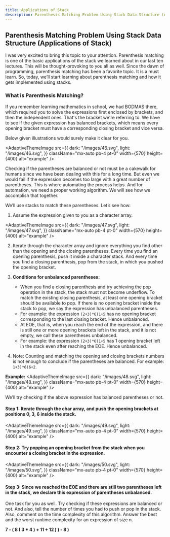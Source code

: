 ---
title: Applications of Stack
description: Parenthesis Matching Problem Using Stack Data Structure (Applications of Stack).
---

## Parenthesis Matching Problem Using Stack Data Structure (Applications of Stack)

I was very excited to bring this topic to your attention. Parenthesis matching is one of the basic applications of the stack we learned about in our last ten lectures. This will be thought-provoking to you all as well. Since the dawn of programming, parenthesis matching has been a favorite topic. It is a must learn. So, today, we’ll start learning about parenthesis matching and how it gets implemented using stacks.

### What is Parenthesis Matching?

If you remember learning mathematics in school, we had BODMAS there, which required you to solve the expressions first enclosed by brackets, and then the independent ones. That's the bracket we're referring to. We have to see if the given expression has balanced brackets, which means every opening bracket must have a corresponding closing bracket and vice versa.

Below given illustrations would surely make it clear for you.


<AdaptiveThemeImage
  src={{
    dark: "/images/46.svg",
    light: "/images/46.svg",
  }}
  className="mx-auto pb-4 pt-0"
  width={570}
  height={400}
  alt="example"
/>

Checking if the parentheses are balanced or not must be a cakewalk for humans since we have been dealing with this for a long time. But even we would fail if the expression becomes too large with a great number of parentheses. This is where automating the process helps. And for automation, we need a proper working algorithm. We will see how we accomplish that together.

We’ll use stacks to match these parentheses. Let’s see how:

1. Assume the expression given to you as a character array.


<AdaptiveThemeImage
  src={{
    dark: "/images/47.svg",
    light: "/images/47.svg",
  }}
  className="mx-auto pb-4 pt-0"
  width={570}
  height={400}
  alt="example"
/>

2. Iterate through the character array and ignore everything you find other than the opening and the closing parentheses. Every time you find an opening parenthesis, push it inside a character stack. And every time you find a closing parenthesis, pop from the stack, in which you pushed the opening bracket.

3. **Conditions for unbalanced parentheses:**
   - When you find a closing parenthesis and try achieving the pop operation in the stack, the stack must not become underflow. To match the existing closing parenthesis, at least one opening bracket should be available to pop. If there is no opening bracket inside the stack to pop, we say the expression has unbalanced parentheses.
   - For example: the expression `(2+3)*6)1+5` has no opening bracket corresponding to the last closing bracket. Hence unbalanced.
   - At EOE, that is, when you reach the end of the expression, and there is still one or more opening brackets left in the stack, and it is not empty, we call these parentheses unbalanced.
   - For example: the expression `(2+3)*6(1+5` has 1 opening bracket left in the stack even after reaching the EOE. Hence unbalanced.
4. Note: Counting and matching the opening and closing brackets numbers is not enough to conclude if the parentheses are balanced. For example: `1+3)*6(6+2`.

**Example:**
<AdaptiveThemeImage
  src={{
    dark: "/images/48.svg",
    light: "/images/48.svg",
  }}
  className="mx-auto pb-4 pt-0"
  width={570}
  height={400}
  alt="example"
/>

We’ll try checking if the above expression has balanced parentheses or not.

#### Step 1: Iterate through the char array, and push the opening brackets at positions 0, 3, 6 inside the stack.

<AdaptiveThemeImage
  src={{
    dark: "/images/49.svg",
    light: "/images/49.svg",
  }}
  className="mx-auto pb-4 pt-0"
  width={570}
  height={400}
  alt="example"
/>

#### Step 2: Try popping an opening bracket from the stack when you encounter a closing bracket in the expression.

<AdaptiveThemeImage
  src={{
    dark: "/images/50.svg",
    light: "/images/50.svg",
  }}
  className="mx-auto pb-4 pt-0"
  width={570}
  height={400}
  alt="example"
/>

#### Step 3: Since we reached the EOE and there are still two parentheses left in the stack, we declare this expression of parentheses unbalanced.

One task for you as well. Try checking if these expressions are balanced or not. And also, tell the number of times you had to push or pop in the stack. Also, comment on the time complexity of this algorithm. Answer the best and the worst runtime complexity for an expression of size n.

**7 - ( 8 ( 3 * 4 ) + 11 + 12 ) ) - 8 )**


